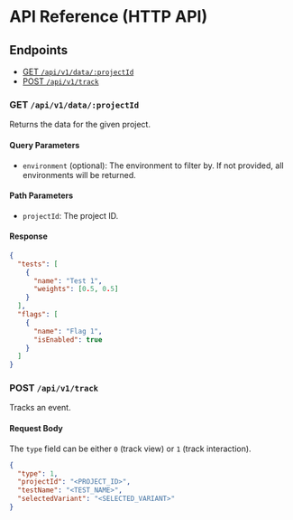 # API Reference (HTTP API)

## Endpoints

- [GET `/api/v1/data/:projectId`](#get-apiv1dataprojectid)
- [POST `/api/v1/track`](#post-apiv1track)

### GET `/api/v1/data/:projectId`

Returns the data for the given project.

#### Query Parameters

- `environment` (optional): The environment to filter by. If not provided, all environments will be returned.

#### Path Parameters

- `projectId`: The project ID.

#### Response

```json
{
  "tests": [
    {
      "name": "Test 1",
      "weights": [0.5, 0.5]
    }
  ],
  "flags": [
    {
      "name": "Flag 1",
      "isEnabled": true
    }
  ]
}
```

### POST `/api/v1/track`

Tracks an event.

#### Request Body

The `type` field can be either `0` (track view) or `1` (track interaction).

```json
{
  "type": 1,
  "projectId": "<PROJECT_ID>",
  "testName": "<TEST_NAME>",
  "selectedVariant": "<SELECTED_VARIANT>"
}
```
